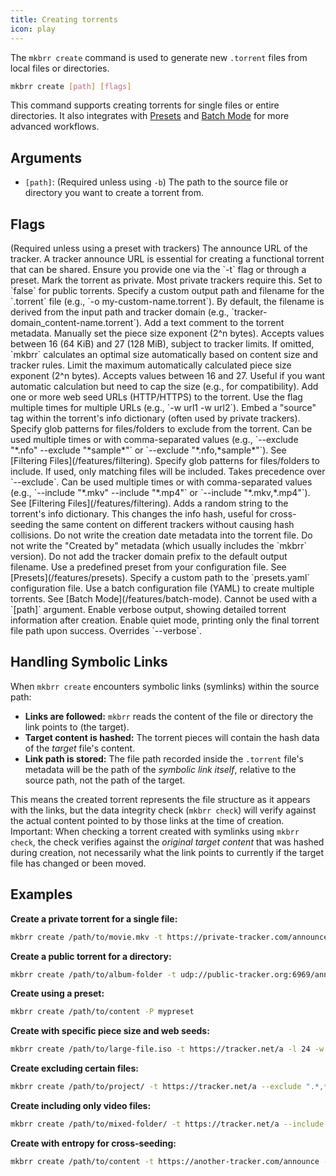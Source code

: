 ```yaml
---
title: Creating torrents
icon: play
---
```


The `mkbrr create` command is used to generate new `.torrent` files from local files or directories.

```bash
mkbrr create [path] [flags]
```

This command supports creating torrents for single files or entire directories. It also integrates with [Presets](/features/presets) and [Batch Mode](/features/batch-mode) for more advanced workflows.

## Arguments

-   `[path]`: (Required unless using `-b`) The path to the source file or directory you want to create a torrent from.

## Flags

<ParamField path="--tracker, -t" type="string">
  (Required unless using a preset with trackers) The announce URL of the tracker.
</ParamField>
<Warning>
  A tracker announce URL is essential for creating a functional torrent that can be shared. Ensure you provide one via the `-t` flag or through a preset.
</Warning>

<ParamField path="--private, -p" type="boolean" default="true">
  Mark the torrent as private. Most private trackers require this. Set to `false` for public torrents.
</ParamField>

<ParamField path="--output, -o" type="string">
  Specify a custom output path and filename for the `.torrent` file (e.g., `-o my-custom-name.torrent`).
  By default, the filename is derived from the input path and tracker domain (e.g., `tracker-domain_content-name.torrent`).
</ParamField>

<ParamField path="--comment, -c" type="string">
  Add a text comment to the torrent metadata.
</ParamField>

<ParamField path="--piece-length, -l" type="integer">
  Manually set the piece size exponent (2^n bytes). Accepts values between 16 (64 KiB) and 27 (128 MiB), subject to tracker limits. If omitted, `mkbrr` calculates an optimal size automatically based on content size and tracker rules.
</ParamField>

<ParamField path="--max-piece-length, -m" type="integer">
  Limit the maximum automatically calculated piece size exponent (2^n bytes). Accepts values between 16 and 27. Useful if you want automatic calculation but need to cap the size (e.g., for compatibility).
</ParamField>

<ParamField path="--web-seed, -w" type="string[]">
  Add one or more web seed URLs (HTTP/HTTPS) to the torrent. Use the flag multiple times for multiple URLs (e.g., `-w url1 -w url2`).
</ParamField>

<ParamField path="--source, -s" type="string">
  Embed a "source" tag within the torrent's info dictionary (often used by private trackers).
</ParamField>

<ParamField path="--exclude" type="string[]">
  Specify glob patterns for files/folders to exclude from the torrent. Can be used multiple times or with comma-separated values (e.g., `--exclude "*.nfo" --exclude "*sample*"` or `--exclude "*.nfo,*sample*"`). See [Filtering Files](/features/filtering).
</ParamField>

<ParamField path="--include" type="string[]">
  Specify glob patterns for files/folders to include. If used, only matching files will be included. Takes precedence over `--exclude`. Can be used multiple times or with comma-separated values (e.g., `--include "*.mkv" --include "*.mp4"` or `--include "*.mkv,*.mp4"`). See [Filtering Files](/features/filtering).
</ParamField>

<ParamField path="--entropy, -e" type="boolean" default="false">
  Adds a random string to the torrent's info dictionary. This changes the info hash, useful for cross-seeding the same content on different trackers without causing hash collisions.
</ParamField>

<ParamField path="--no-date, -d" type="boolean" default="false">
  Do not write the creation date metadata into the torrent file.
</ParamField>

<ParamField path="--no-creator" type="boolean" default="false">
  Do not write the "Created by" metadata (which usually includes the `mkbrr` version).
</ParamField>

<ParamField path="--skip-prefix" type="boolean" default="false">
  Do not add the tracker domain prefix to the default output filename.
</ParamField>

<ParamField path="--preset, -P" type="string">
  Use a predefined preset from your configuration file. See [Presets](/features/presets).
</ParamField>

<ParamField path="--preset-file" type="string">
  Specify a custom path to the `presets.yaml` configuration file.
</ParamField>

<ParamField path="--batch, -b" type="string">
  Use a batch configuration file (YAML) to create multiple torrents. See [Batch Mode](/features/batch-mode). Cannot be used with a `[path]` argument.
</ParamField>

<ParamField path="--verbose, -v" type="boolean" default="false">
  Enable verbose output, showing detailed torrent information after creation.
</ParamField>

<ParamField path="--quiet" type="boolean" default="false">
  Enable quiet mode, printing only the final torrent file path upon success. Overrides `--verbose`.
</ParamField>

## Handling Symbolic Links

When `mkbrr create` encounters symbolic links (symlinks) within the source path:

-   **Links are followed:** `mkbrr` reads the content of the file or directory the link points to (the target).
-   **Target content is hashed:** The torrent pieces will contain the hash data of the *target* file's content.
-   **Link path is stored:** The file path recorded inside the `.torrent` file's metadata will be the path of the *symbolic link itself*, relative to the source path, not the path of the target.

This means the created torrent represents the file structure as it appears with the links, but the data integrity check (`mkbrr check`) will verify against the actual content pointed to by those links at the time of creation.
<Warning>
Important: When checking a torrent created with symlinks using `mkbrr check`, the check verifies against the *original target content* that was hashed during creation, not necessarily what the link points to currently if the target file has changed or been moved.
</Warning>

## Examples

**Create a private torrent for a single file:**
```bash
mkbrr create /path/to/movie.mkv -t https://private-tracker.com/announce -s "MyTracker"
```

**Create a public torrent for a directory:**
```bash
mkbrr create /path/to/album-folder -t udp://public-tracker.org:6969/announce --private=false -c "Awesome Album"
```

**Create using a preset:**
```bash
mkbrr create /path/to/content -P mypreset
```

**Create with specific piece size and web seeds:**
```bash
mkbrr create /path/to/large-file.iso -t https://tracker.net/a -l 24 -w http://seed.example.com/large-file.iso
```

**Create excluding certain files:**
```bash
mkbrr create /path/to/project/ -t https://tracker.net/a --exclude ".*,*.tmp,node_modules"
```

**Create including only video files:**
```bash
mkbrr create /path/to/mixed-folder/ -t https://tracker.net/a --include "*.mkv,*.mp4,*.avi"
```

**Create with entropy for cross-seeding:**
```bash
mkbrr create /path/to/content -t https://another-tracker.com/announce -e
